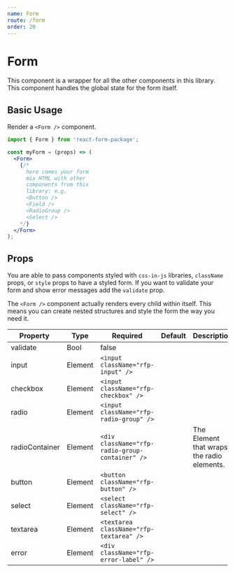 ```yaml
---
name: Form
route: /form
order: 20
---
```



# Form

This component is a wrapper for all the other components in this library. This component handles the global state for the form itself.

## Basic Usage

Render a `<Form />` component.

```jsx
import { Form } from 'react-form-package';

const myForm = (props) => (
  <Form>
    {/*
      here comes your form
      mix HTML with other
      components from this
      library: e.g.
      <Button />
      <Field />
      <RadioGroup />
      <Select />
    */}
  </Form>
);
```

## Props

You are able to pass components styled with `css-in-js` libraries, `className` props, or `style` props to have a styled form. If you want to validate your form and show error messages add the `validate` prop.

The `<Form />` component actually renders every child within itself. This means you can create nested structures and style the form the way you need it.

Property | Type | Required | Default | Description
---|---|---|---|---
validate| Bool | false | |
input | Element |  `<input className="rfp-input" />` | |
checkbox | Element |  `<input className="rfp-checkbox" />` | |
radio | Element |  `<input className="rfp-radio-group" />` | |
radioContainer | Element |  `<div className="rfp-radio-group-container" />` | | The Element that wraps the radio elements.
button | Element |  `<button className="rfp-button" />` | |
select | Element |  `<select className="rfp-select" />` | |
textarea | Element | `<textarea className="rfp-textarea" />` | |
error | Element | `<div className="rfp-error-label" />` | |


